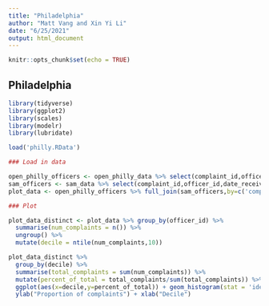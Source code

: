 ---
title: "Philadelphia"
author: "Matt Vang and Xin Yi Li"
date: "6/25/2021"
output: html_document
---

```{r setup, include=FALSE}
knitr::opts_chunk$set(echo = TRUE)
```

## Philadelphia

```{r cars}
library(tidyverse)
library(ggplot2)
library(scales)
library(modelr)
library(lubridate)

load('philly.RData')

### Load in data

open_philly_officers <- open_philly_data %>% select(complaint_id,officer_id,date_received) %>% filter()
sam_officers <- sam_data %>% select(complaint_id,officer_id,date_received) %>% filter(date_received < '2016-01-11')
plot_data <- open_philly_officers %>% full_join(sam_officers,by=c('complaint_id','officer_id','date_received'))

### Plot

plot_data_distinct <- plot_data %>% group_by(officer_id) %>%
  summarise(num_complaints = n()) %>%
  ungroup() %>%
  mutate(decile = ntile(num_complaints,10))

plot_data_distinct %>%
  group_by(decile) %>%
  summarise(total_complaints = sum(num_complaints)) %>%
  mutate(percent_of_total = total_complaints/sum(total_complaints)) %>%
  ggplot(aes(x=decile,y=percent_of_total)) + geom_histogram(stat = 'identity') +
  ylab("Proportion of complaints") + xlab("Decile")
```

